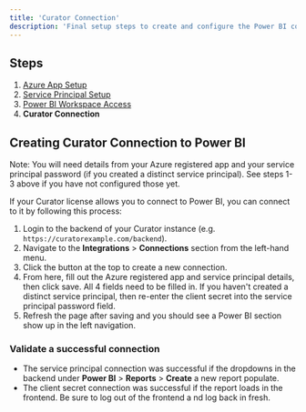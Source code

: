 ---
title: 'Curator Connection'
description: 'Final setup steps to create and configure the Power BI connection within Curator backend.'
---

## Steps

1. [Azure App Setup](https://curator.interworks.com/page/kb/creating-integrationspower-bi-connection/azure-app-setup/1194)
2. [Service Principal Setup](https://curator.interworks.com/page/kb/creating-integrationspower-bi-connection/service-principal-setup/1195)
3. [Power BI Workspace Access](https://curator.interworks.com/page/kb/creating-integrationspower-bi-connection/power-bi-workspace-access/1196)
4. **Curator Connection**

## Creating Curator Connection to Power BI

Note: You will need details from your Azure registered app and your service principal password (if you created a distinct
service principal).  See steps 1-3 above if you have not configured those yet.

If your Curator license allows you to connect to Power BI, you can connect to it by following this process:

1. Login to the backend of your Curator instance (e.g. `https://curatorexample.com/backend`).
2. Navigate to the **Integrations** > **Connections** section from the left-hand menu.
3. Click the button at the top to create a new connection.
4. From here, fill out the Azure registered app and service principal details, then click save.  All 4 fields need to be
filled in.  If you haven't created a distinct service principal, then re-enter the client secret into the service
principal password field.
5. Refresh the page after saving and you should see a Power BI section show up in the left navigation.

### Validate a successful connection

* The service principal connection was successful if the dropdowns in the backend under **Power BI** > **Reports** >
**Create** a new report populate.
* The client secret connection was successful if the report loads in the frontend.  Be sure to log out of the frontend a
nd log back in fresh.

